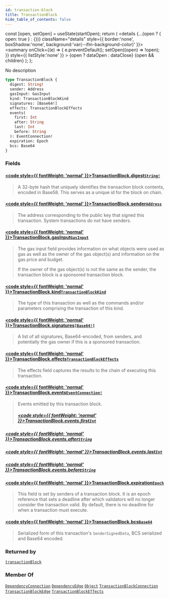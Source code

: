 ```yaml
---
id: transaction-block
title: TransactionBlock
hide_table_of_contents: false
---
```









  const [open, setOpen] = useState(startOpen);
  return (
    <details {...(open ? { open: true } : {})} className="details" style={{ border:'none', boxShadow:'none', background:'var(--ifm-background-color)' }}>
      <summary
        onClick={(e) => {
          e.preventDefault();
          setOpen((open) => !open);
        }}
        style={{ listStyle:'none' }}
      >
      {open ? dataOpen : dataClose}
      </summary>
      {open && children}
    </details>
  );
};








No description


```graphql
type TransactionBlock {
  digest: String!
  sender: Address
  gasInput: GasInput
  kind: TransactionBlockKind
  signatures: [Base64!]
  effects: TransactionBlockEffects
  events(
    first: Int
    after: String
    last: Int
    before: String
  ): EventConnection!
  expiration: Epoch
  bcs: Base64
}
```




### Fields

#### [<code style={{ fontWeight: 'normal' }}>TransactionBlock.<b>digest</b></code>](#)<Bullet />[`String!`](/references/sui-api/graphql/reference/scalars/string) <Badge class="badge badge--secondary" text="non-null"/> <Badge class="badge badge--secondary" text="scalar"/> 
> 
> 
> A 32-byte hash that uniquely identifies the transaction block contents, encoded in Base58.
> This serves as a unique id for the block on chain.
> 

#### [<code style={{ fontWeight: 'normal' }}>TransactionBlock.<b>sender</b></code>](#)<Bullet />[`Address`](/references/sui-api/graphql/reference/objects/address) <Badge class="badge badge--secondary" text="object"/> 
> 
> 
> The address corresponding to the public key that signed this transaction. System
> transactions do not have senders.
> 

#### [<code style={{ fontWeight: 'normal' }}>TransactionBlock.<b>gasInput</b></code>](#)<Bullet />[`GasInput`](/references/sui-api/graphql/reference/objects/gas-input) <Badge class="badge badge--secondary" text="object"/> 
> 
> 
> The gas input field provides information on what objects were used as gas as well as the
> owner of the gas object(s) and information on the gas price and budget.
> 
> If the owner of the gas object(s) is not the same as the sender, the transaction block is a
> sponsored transaction block.
> 

#### [<code style={{ fontWeight: 'normal' }}>TransactionBlock.<b>kind</b></code>](#)<Bullet />[`TransactionBlockKind`](/references/sui-api/graphql/reference/unions/transaction-block-kind) <Badge class="badge badge--secondary" text="union"/> 
> 
> 
> The type of this transaction as well as the commands and/or parameters comprising the
> transaction of this kind.
> 

#### [<code style={{ fontWeight: 'normal' }}>TransactionBlock.<b>signatures</b></code>](#)<Bullet />[`[Base64!]`](/references/sui-api/graphql/reference/scalars/base-64) <Badge class="badge badge--secondary" text="list"/> <Badge class="badge badge--secondary" text="scalar"/> 
> 
> 
> A list of all signatures, Base64-encoded, from senders, and potentially the gas owner if
> this is a sponsored transaction.
> 

#### [<code style={{ fontWeight: 'normal' }}>TransactionBlock.<b>effects</b></code>](#)<Bullet />[`TransactionBlockEffects`](/references/sui-api/graphql/reference/objects/transaction-block-effects) <Badge class="badge badge--secondary" text="object"/> 
> 
> 
> The effects field captures the results to the chain of executing this transaction.
> 

#### [<code style={{ fontWeight: 'normal' }}>TransactionBlock.<b>events</b></code>](#)<Bullet />[`EventConnection!`](/references/sui-api/graphql/reference/objects/event-connection) <Badge class="badge badge--secondary" text="non-null"/> <Badge class="badge badge--secondary" text="object"/> 
> 
> 
> Events emitted by this transaction block.
> ##### [<code style={{ fontWeight: 'normal' }}>TransactionBlock.events.<b>first</b></code>](#)<Bullet />[`Int`](/references/sui-api/graphql/reference/scalars/int) <Badge class="badge badge--secondary" text="scalar"/> 
> 
> 
> 
> 

##### [<code style={{ fontWeight: 'normal' }}>TransactionBlock.events.<b>after</b></code>](#)<Bullet />[`String`](/references/sui-api/graphql/reference/scalars/string) <Badge class="badge badge--secondary" text="scalar"/> 
> 
> 
> 
> 

##### [<code style={{ fontWeight: 'normal' }}>TransactionBlock.events.<b>last</b></code>](#)<Bullet />[`Int`](/references/sui-api/graphql/reference/scalars/int) <Badge class="badge badge--secondary" text="scalar"/> 
> 
> 
> 
> 

##### [<code style={{ fontWeight: 'normal' }}>TransactionBlock.events.<b>before</b></code>](#)<Bullet />[`String`](/references/sui-api/graphql/reference/scalars/string) <Badge class="badge badge--secondary" text="scalar"/> 
> 
> 
> 
> 

#### [<code style={{ fontWeight: 'normal' }}>TransactionBlock.<b>expiration</b></code>](#)<Bullet />[`Epoch`](/references/sui-api/graphql/reference/objects/epoch) <Badge class="badge badge--secondary" text="object"/> 
> 
> 
> This field is set by senders of a transaction block. It is an epoch reference that sets a
> deadline after which validators will no longer consider the transaction valid. By default,
> there is no deadline for when a transaction must execute.
> 

#### [<code style={{ fontWeight: 'normal' }}>TransactionBlock.<b>bcs</b></code>](#)<Bullet />[`Base64`](/references/sui-api/graphql/reference/scalars/base-64) <Badge class="badge badge--secondary" text="scalar"/> 
> 
> 
> Serialized form of this transaction's `SenderSignedData`, BCS serialized and Base64 encoded.
> 



### Returned by

[`transactionBlock`](/references/sui-api/graphql/reference/queries/transaction-block)  <Badge class="badge badge--secondary" text="query"/>

### Member Of

[`DependencyConnection`](/references/sui-api/graphql/reference/objects/dependency-connection)  <Badge class="badge badge--secondary" text="object"/><Bullet />[`DependencyEdge`](/references/sui-api/graphql/reference/objects/dependency-edge)  <Badge class="badge badge--secondary" text="object"/><Bullet />[`Object`](/references/sui-api/graphql/reference/objects/object)  <Badge class="badge badge--secondary" text="object"/><Bullet />[`TransactionBlockConnection`](/references/sui-api/graphql/reference/objects/transaction-block-connection)  <Badge class="badge badge--secondary" text="object"/><Bullet />[`TransactionBlockEdge`](/references/sui-api/graphql/reference/objects/transaction-block-edge)  <Badge class="badge badge--secondary" text="object"/><Bullet />[`TransactionBlockEffects`](/references/sui-api/graphql/reference/objects/transaction-block-effects)  <Badge class="badge badge--secondary" text="object"/>

